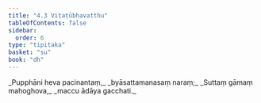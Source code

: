 ```yaml
---
title: "4.3 Viṭaṭūbhavatthu"
tableOfContents: false
sidebar:
  order: 6
type: "tipitaka"
basket: "su"
book: "dh"
---
```



<DynamicBreadcrumb />

<Division number="47" book="dh">

<Paragraph number="51" type="verses" book="dh">
_Pupphāni heva pacinantaṃ,_  
_byāsattamanasaṃ naraṃ;_  
_Suttaṃ gāmaṃ mahoghova,_  
_maccu ādāya gacchati._
</Paragraph>
</Division>